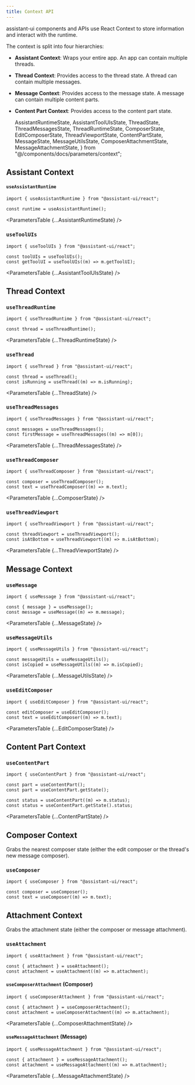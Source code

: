 ```yaml
---
title: Context API
---
```


assistant-ui components and APIs use React Context to store information and interact with the runtime.

The context is split into four hierarchies:

- **Assistant Context**: Wraps your entire app. An app can contain multiple threads.
- **Thread Context**: Provides access to the thread state. A thread can contain multiple messages.
- **Message Context**: Provides access to the message state. A message can contain multiple content parts.
- **Content Part Context**: Provides access to the content part state.

  AssistantRuntimeState,
  AssistantToolUIsState,
  ThreadState,
  ThreadMessagesState,
  ThreadRuntimeState,
  ComposerState,
  EditComposerState,
  ThreadViewportState,
  ContentPartState,
  MessageState,
  MessageUtilsState,
  ComposerAttachmentState,
  MessageAttachmentState,
} from "@/components/docs/parameters/context";

## Assistant Context

#### `useAssistantRuntime`

```tsx
import { useAssistantRuntime } from "@assistant-ui/react";

const runtime = useAssistantRuntime();
```

<ParametersTable {...AssistantRuntimeState} />

### `useToolUIs`

```tsx
import { useToolUIs } from "@assistant-ui/react";

const toolUIs = useToolUIs();
const getToolUI = useToolUIs((m) => m.getToolUI);
```

<ParametersTable {...AssistantToolUIsState} />

## Thread Context

### `useThreadRuntime`

```tsx
import { useThreadRuntime } from "@assistant-ui/react";

const thread = useThreadRuntime();
```

<ParametersTable {...ThreadRuntimeState} />

### `useThread`

```tsx
import { useThread } from "@assistant-ui/react";

const thread = useThread();
const isRunning = useThread((m) => m.isRunning);
```

<ParametersTable {...ThreadState} />

### `useThreadMessages`

```tsx
import { useThreadMessages } from "@assistant-ui/react";

const messages = useThreadMessages();
const firstMessage = useThreadMessages((m) => m[0]);
```

<ParametersTable {...ThreadMessagesState} />

### `useThreadComposer`

```tsx
import { useThreadComposer } from "@assistant-ui/react";

const composer = useThreadComposer();
const text = useThreadComposer((m) => m.text);
```

<ParametersTable {...ComposerState} />

### `useThreadViewport`

```tsx
import { useThreadViewport } from "@assistant-ui/react";

const threadViewport = useThreadViewport();
const isAtBottom = useThreadViewport((m) => m.isAtBottom);
```

<ParametersTable {...ThreadViewportState} />

## Message Context

### `useMessage`

```tsx
import { useMessage } from "@assistant-ui/react";

const { message } = useMessage();
const message = useMessage((m) => m.message);
```

<ParametersTable {...MessageState} />

### `useMessageUtils`

```tsx
import { useMessageUtils } from "@assistant-ui/react";

const messageUtils = useMessageUtils();
const isCopied = useMessageUtils((m) => m.isCopied);
```

<ParametersTable {...MessageUtilsState} />

### `useEditComposer`

```tsx
import { useEditComposer } from "@assistant-ui/react";

const editComposer = useEditComposer();
const text = useEditComposer((m) => m.text);
```

<ParametersTable {...EditComposerState} />

## Content Part Context

### `useContentPart`

```tsx
import { useContentPart } from "@assistant-ui/react";

const part = useContentPart();
const part = useContentPart.getState();

const status = useContentPart((m) => m.status);
const status = useContentPart.getState().status;
```

<ParametersTable {...ContentPartState} />

## Composer Context

Grabs the nearest composer state (either the edit composer or the thread's new message composer).

### `useComposer`

```tsx
import { useComposer } from "@assistant-ui/react";

const composer = useComposer();
const text = useComposer((m) => m.text);
```

## Attachment Context

Grabs the attachment state (either the composer or message attachment).

### `useAttachment`

```tsx
import { useAttachment } from "@assistant-ui/react";

const { attachment } = useAttachment();
const attachment = useAttachment((m) => m.attachment);
```

#### `useComposerAttachment` (Composer)

```tsx
import { useComposerAttachment } from "@assistant-ui/react";

const { attachment } = useComposerAttachment();
const attachment = useComposerAttachment((m) => m.attachment);
```

<ParametersTable {...ComposerAttachmentState} />

#### `useMessageAttachment` (Message)

```tsx
import { useMessageAttachment } from "@assistant-ui/react";

const { attachment } = useMessageAttachment();
const attachment = useMessageAttachment((m) => m.attachment);
```

<ParametersTable {...MessageAttachmentState} />
